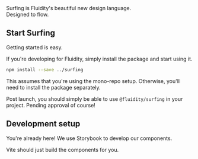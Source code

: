
<Meta title="Introduction" />

<Title>Surfing</Title>

<Subtitle>
  Surfing is Fluidity's beautiful new design language. <br />
  Designed to flow.
</Subtitle>

## Start Surfing

Getting started is easy.

If you're developing for Fluidity, simply install the package and start using it.

```bash
npm install --save ../surfing
```

This assumes that you're using the mono-repo setup.
Otherwise, you'll need to install the package separately.

Post launch, you should simply be able to use `@fluidity/surfing` in your project. Pending approval of course!

## Development setup

You're already here! We use Storybook to develop our components.

Vite should just build the components for you.

